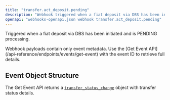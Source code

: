```yaml
---
title: "transfer.act_deposit.pending"
description: "Webhook triggered when a fiat deposit via DBS has been initiated and is pending"
openapi: "webhooks-openapi.json webhook transfer.act_deposit.pending"
---
```


Triggered when a fiat deposit via DBS has been initiated and is PENDING processing.

<Note>
Webhook payloads contain only event metadata. Use the [Get Event API](/api-reference/endpoints/events/get-event) with the event ID to retrieve full details.
</Note>

## Event Object Structure

The Get Event API returns a [`transfer_status_change`](/api-reference/events/transfer-status-change-object) object with transfer status details.

